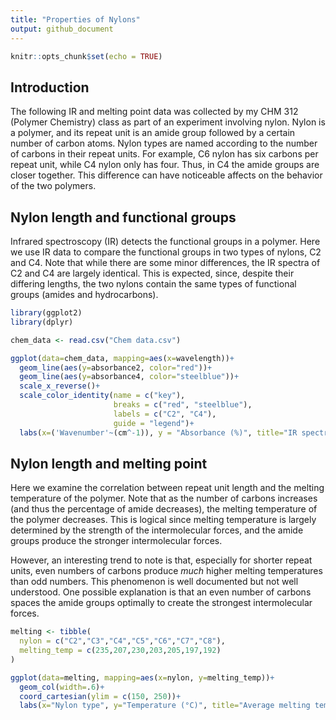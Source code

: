 ```yaml
---
title: "Properties of Nylons"
output: github_document
---
```


```r
knitr::opts_chunk$set(echo = TRUE)
```

## Introduction

The following IR and melting point data was collected by my CHM 312 (Polymer Chemistry) class as part of an experiment involving nylon. Nylon is a polymer, and its repeat unit is an amide group followed by a certain number of carbon atoms. Nylon types are named according to the number of carbons in their repeat units. For example, C6 nylon has six carbons per repeat unit, while C4 nylon only has four. Thus, in C4 the amide groups are closer together. This difference can have noticeable affects on the behavior of the two polymers.

## Nylon length and functional groups

Infrared spectroscopy (IR) detects the functional groups in a polymer. Here we use IR data to compare the functional groups in two types of nylons, C2 and C4. Note that while there are some minor differences, the IR spectra of C2 and C4 are largely identical. This is expected, since, despite their differing lengths, the two nylons contain the same types of functional groups (amides and hydrocarbons).

```r
library(ggplot2)
library(dplyr)

chem_data <- read.csv("Chem data.csv")

ggplot(data=chem_data, mapping=aes(x=wavelength))+
  geom_line(aes(y=absorbance2, color="red"))+
  geom_line(aes(y=absorbance4, color="steelblue"))+
  scale_x_reverse()+
  scale_color_identity(name = c("key"),
                       breaks = c("red", "steelblue"),
                       labels = c("C2", "C4"),
                       guide = "legend")+
  labs(x=('Wavenumber'~(cm^-1)), y = "Absorbance (%)", title="IR spectra of C2 & C4 nylons")
```

## Nylon length and melting point

Here we examine the correlation between repeat unit length and the melting temperature of the polymer. Note that as the number of carbons increases (and thus the percentage of amide decreases), the melting temperature of the polymer decreases. This is logical since melting temperature is largely determined by the strength of the intermolecular forces, and the amide groups produce the stronger intermolecular forces. 

However, an interesting trend to note is that, especially for shorter repeat units, even numbers of carbons produce *much* higher melting temperatures than odd numbers. This phenomenon is well documented but not well understood. One possible explanation is that an even number of carbons spaces the amide groups optimally to create the strongest intermolecular forces.

```r
melting <- tibble(
  nylon = c("C2","C3","C4","C5","C6","C7","C8"),
  melting_temp = c(235,207,230,203,205,197,192)
)

ggplot(data=melting, mapping=aes(x=nylon, y=melting_temp))+
  geom_col(width=.6)+
  coord_cartesian(ylim = c(150, 250))+
  labs(x="Nylon type", y="Temperature (°C)", title="Average melting temperatures of various nylons")
```
